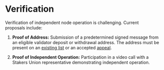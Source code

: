# Verification

Verification of independent node operation is challenging. Current proposals include:

1. **Proof of Address:** Submission of a predetermined signed message from an eligible validator deposit or withdrawal address. The address must be present on an [existing list](/membership/existing_lists) or an accepted [appeal](/membership/existing_lists/appeals).

2. **Proof of Independent Operation:** Participation in a video call with a Stakers Union representative demonstrating independent operation.